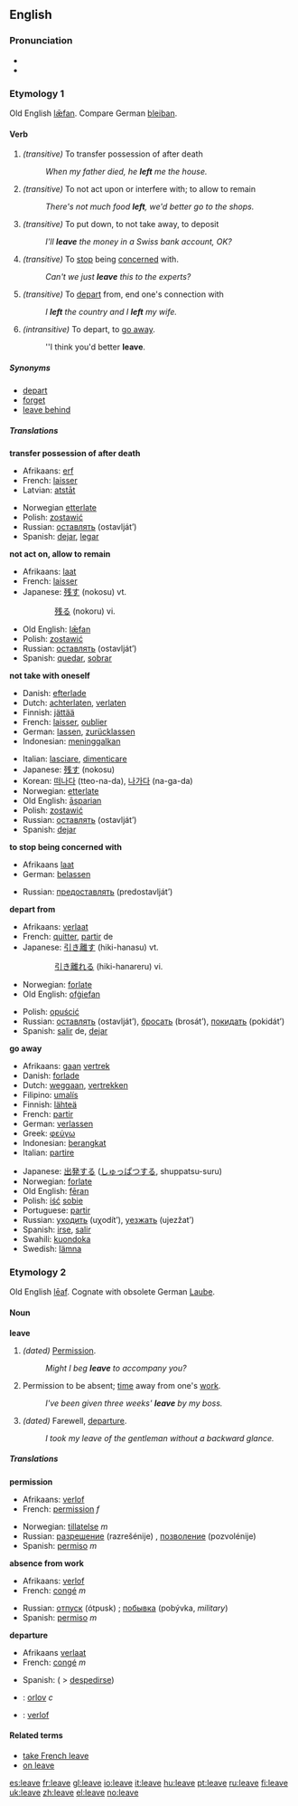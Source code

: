 ==English==

{{rank|English|sure|indeed|322|leave|rest|2|open}}

=== Pronunciation ===
*{{IPA|/liːv/}}
*{{audio|en-us-leave.ogg|Audio (US)}}

=== Etymology 1 ===
Old English [[læfan|lǣfan]].  Compare German [[bleiban]].

==== Verb ====
{{irregverb|'''to leave'''|'''[[leaves]]'''|'''[[left]]'''|'''[[left]]'''|'''[[leaving]]'''}}

# ''(transitive)'' To transfer possession of after death
#:''When my father died, he '''left''' me the house.''
#''(transitive)'' To not act upon or interfere with; to allow to remain
#:''There's not much food '''left''', we'd better go to the shops.''
# ''(transitive)'' To put down, to not take away, to deposit
#:''I'll '''leave''' the money in a Swiss bank account, OK?''
#''(transitive)'' To [[stop]] being [[concerned]] with.
#:''Can't we just '''leave''' this to the experts?''
# ''(transitive)'' To [[depart]] from, end one's connection with
#:''I '''left''' the country and I '''left''' my wife.''
#''(intransitive)'' To depart, to [[go away]].
#:''I think you'd better '''leave'''.

===== Synonyms =====
*[[depart]]
*[[forget]]
*[[leave behind]]

===== Translations =====
'''transfer possession of after death'''
{{top}}
*Afrikaans: [[erf]]
*French: [[laisser]]
*Latvian: [[atstāt]]
{{mid}}
*Norwegian [[etterlate]]
*Polish: [[zostawić]]
*Russian: [[оставлять]] (ostavlját’)
*Spanish: [[dejar]], [[legar]]
{{bottom}}

'''not act on, allow to remain'''
{{top}}
*Afrikaans: [[laat]]
*French: [[laisser]]
*Japanese: [[残す]] (nokosu) vt.
::[[残る]] (nokoru) vi.
{{mid}}
*Old English: [[læfan|lǣfan]]
*Polish: [[zostawić]]
*Russian: [[оставлять]] (ostavlját’)
*Spanish: [[quedar]], [[sobrar]]
{{bottom}}

'''not take with oneself'''
{{top}}
*Danish: [[efterlade]]
*Dutch: [[achterlaten]], [[verlaten]]
*Finnish: [[jättää]]
*French: [[laisser]], [[oublier]]
*German: [[lassen]], [[zurücklassen]]
*Indonesian: [[tinggal|meninggalkan]]
{{mid}}
*Italian: [[lasciare]], [[dimenticare]]
*Japanese: [[残す]] (nokosu)
*Korean: [[떠나다]] (tteo-na-da), [[나가다]] (na-ga-da)
*Norwegian: [[etterlate]]
*Old English: [[asparian|āsparian]]
*Polish: [[zostawić]]
*Russian: [[оставлять]] (ostavlját’)
*Spanish: [[dejar]]
{{bottom}}

'''to stop being concerned with'''
{{top}}
*Afrikaans [[laat]]
*German: [[belassen]]
{{mid}}
*Russian: [[предоставлять]] (predostavlját’)
{{bottom}}

'''depart from'''
{{top}}
*Afrikaans: [[verlaat]]
*French: [[quitter]], [[partir]] de
*Japanese: [[引き離す]] (hiki-hanasu) vt.
::[[引き離れる]] (hiki-hanareru) vi.
*Norwegian: [[forlate]]
*Old English: [[ofgiefan|ofġiefan]]
{{mid}}
*Polish: [[opuścić]]
*Russian: [[оставлять]] (ostavlját’), [[бросать]] (brosát’), [[покидать]] (pokidát’)
*Spanish: [[salir]] de, [[dejar]]
{{bottom}}

'''go away'''
{{top}}
*Afrikaans: [[gaan]] [[vertrek]]
*Danish: [[forlade]]
*Dutch: [[weggaan]], [[vertrekken]]
*Filipino: [[umalís]]
*Finnish: [[lähteä]]
*French: [[partir]]
*German: [[verlassen]]
*Greek: [[φεύγω]]
*Indonesian: [[berangkat]]
*Italian: [[partire]]
{{mid}}
*Japanese: [[出発]]する ([[しゅっぱつ]]する, shuppatsu-suru)
*Norwegian: [[forlate]]
*Old English: [[feran|fēran]]
*Polish: [[iść]] [[sobie]]
*Portuguese: [[partir]]
*Russian: [[уходить]] (uχodít’), [[уезжать]] (ujezžat’)
*Spanish: [[irse]], [[salir]]
*Swahili: [[kuondoka]]
*Swedish: [[lämna]]
{{bottom}}

=== Etymology 2 ===
Old English [[leaf|lēaf]].  Cognate with obsolete German [[Laube]].

====Noun====
'''leave'''

# ''(dated)'' [[permission|Permission]].
#:''Might I beg '''leave''' to accompany you?''
# Permission to be absent; [[time]] away from one's [[work]].
#:''I've been given three weeks' '''leave''' by my boss.''
# ''(dated)'' Farewell, [[departure]].
#:''I took my leave of the gentleman without a backward glance.''

===== Translations =====
'''permission'''
{{top}}
*Afrikaans: [[verlof]]
*French: [[permission]] ''f''
{{mid}}
*Norwegian: [[tillatelse]] ''m''
*Russian: [[разрешение]] (razrešénije) {{n}}, [[позволение]] (pozvolénije) {{n}}
*Spanish: [[permiso]] ''m''
{{bottom}}

'''absence from work'''
{{top}}
*Afrikaans: [[verlof]]
*French: [[congé]] ''m''
{{mid}}
*Russian: [[отпуск]] (ótpusk) {{m}}; [[побывка]] (pobývka, ''military'') {{f}}
*Spanish: [[permiso]] ''m''
{{bottom}}

'''departure'''
{{top}}
*Afrikaans [[verlaat]]
*French: [[congé]] ''m''
{{mid}}
*Spanish: ( > [[despedirse]])
{{bottom}}

{{checktrans}}
*{{ttbc|Danish}}: [[orlov]] ''c''
*{{ttbc|Dutch}}: [[verlof]]

====Related terms====
*[[take French leave]]
*[[on leave]]

{{TOW}}

[[es:leave]]
[[fr:leave]]
[[gl:leave]]
[[io:leave]]
[[it:leave]]
[[hu:leave]]
[[pt:leave]]
[[ru:leave]]
[[fi:leave]]
[[uk:leave]]
[[zh:leave]]
[[el:leave]]
[[no:leave]]